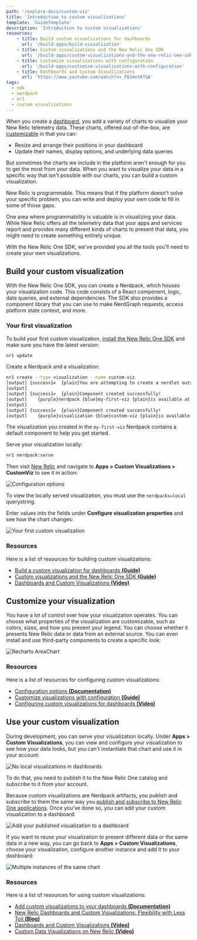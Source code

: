 ```yaml
---
path: '/explore-docs/custom-viz'
title: 'Introduction to custom visualizations'
template: 'GuideTemplate'
description: 'Introduction to custom visualizations'
resources:
    - title: Build custom visualizations for dashboards
      url: '/build-apps/build-visualization'
    - title: Custom visualizations and the New Relic One SDK
      url: '/build-apps/custom-visualizations-and-the-new-relic-one-sdk'
    - title: Customize visualizations with configuration
      url: '/build-apps/customize-visualizations-with-configuration'
    - title: Dashboards and Custom Visualizations
      url: 'https://www.youtube.com/watch?v=_F61mxtKfGA'
tags:
  - sdk
  - nerdpack
  - nr1
  - custom visualizations
---
```


<Intro>

When you create a [dashboard](https://docs.newrelic.com/docs/query-your-data/explore-query-data/dashboards/introduction-dashboards/), you add a variety of charts to visualize your New Relic telemetry data. These charts, offered out-of-the-box, are [customizable](https://docs.newrelic.com/docs/query-your-data/explore-query-data/dashboards/manage-your-dashboard/) in that you can:

- Resize and arrange their positions in your dashboard
- Update their names, display options, and underlying data queries

But sometimes the charts we include in the platform aren't enough for you to get the most from your data. When you want to visualize your data in a specific way that isn't possible with our charts, you can build a custom visualization.

</Intro>

New Relic is programmable. This means that if the platform doesn't solve your specific problem, you can write and deploy your own code to fill in some of those gaps.

One area where programmability is valuable is in visualizing your data. While New Relic offers all the telemetry data that your apps and services report and provides many different kinds of charts to present that data, you might need to create something entirely unique.

With the New Relic One SDK, we've provided you all the tools you'll need to create your own visualizations.

## Build your custom visualization

With the New Relic One SDK, you can create a Nerdpack, which houses your visualization code. This code consists of a React component, logic, data queries, and external dependencies. The SDK also provides a component library that you can use to make NerdGraph requests, access platform state context, and more.

### Your first visualization

To build your first custom visualization, [install the New Relic One SDK](/automate-workflows/get-started-new-relic-cli) and make sure you have the latest version:

```sh
nr1 update
```

Create a Nerdpack and a visualization:

```bash animate
nr1 create --type visualization --name custom-viz
[output] {success}✔  {plain}You are attempting to create a nerdlet outside of a nerdpack. We will create a nerdpack for you. What would you like to name it? ...my-first-viz
[output]
[output] {success}✔  {plain}Component created successfully!
[output]    {purple}nerdpack {blue}my-first-viz {plain}is available at {green}"./my-first-viz"
[output]
[output] {success}✔  {plain}Component created successfully!
[output]    {purple}visualization {blue}custom-viz {plain}is available at {green}"./my-first-viz/visualizations/custom-viz"
```

The visualization you created in the `my-first-viz` Nerdpack contains a default component to help you get started.

Serve your visualization locally:

```sh
nr1 nerdpack:serve
```

Then visit [New Relic](https://one.newrelic.com?nerdpacks=local) and navigate to **Apps > Custom Visualizations > CustomViz** to see it in action:

![Configuration options](../../images/custom-viz/viz-config.png)

<Callout variant="important">

To view the locally served visualization, you must use the `nerdpacks=local` querystring.

</Callout>

Enter values into the fields under **Configure visualization properties** and see how the chart changes:

![Your first custom visualization](../../images/custom-viz/first-viz.png)

### Resources

Here is a list of resources for building custom visualizations:

- [Build a custom visualization for dashboards **(Guide)**](/build-apps/build-visualization)
- [Custom visualizations and the New Relic One SDK **(Guide)**](/build-apps/custom-visualizations-and-the-new-relic-one-sdk)
- [Dashboards and Custom Visualizations **(Video)**](https://www.youtube.com/watch?v=_F61mxtKfGA)

## Customize your visualization

You have a lot of control over how your visualization operates. You can choose what properties of the visualization are customizable, such as colors, sizes, and how you present your legend. You can choose whether it presents New Relic data or data from an external source. You can even install and use third-party components to create a specific look:

![Recharts AreaChart](../../images/custom-viz/charts.png)

### Resources

Here is a list of resources for configuring custom visualizations:

- [Configuration options **(Documentation)**](/explore-docs/custom-viz/configuration-options)
- [Customize visualizations with configuration **(Guide)**](/build-apps/customize-visualizations-with-configuration)
- [Configuring custom visualizations for dashboards **(Video)**](https://www.youtube.com/watch?v=sFpG_iG7Xa8)

## Use your custom visualization

During development, you can serve your visualization locally. Under **Apps > Custom Visualizations**, you can view and configure your visualization to see how your data looks, but you can't instantiate that chart and use it in your account:

![No local visualizations in dashboards](../../images/custom-viz/local-viz.png)

To do that, you need to publish it to the New Relic One catalog and subscribe to it from your account.

Because custom visualizations are Nerdpack artifacts, you publish and subscribe to them the same way you [publish and subscribe to New Relic One applications](/build-apps/publish-deploy). Once you've done so, you can add your custom visualization to a dashboard:

![Add your published visualization to a dashboard](../../images/custom-viz/published-viz.png)

If you want to reuse your visualization to present different data or the same data in a new way, you can go back to **Apps > Custom Visualizations**, choose your visualization, configure another instance and add it to your dashboard:

![Multiple instances of the same chart](../../images/custom-viz/chart-instances.png)

### Resources

Here is a list of resources for using custom visualizations:

- [Add custom visualizations to your dashboards **(Documentation)**](https://docs.newrelic.com/docs/query-your-data/explore-query-data/dashboards/add-custom-visualizations-your-dashboards/)
- [New Relic Dashboards and Custom Visualizations: Flexibility with Less Toil **(Blog)**](https://blog.newrelic.com/product-news/dashboards-and-custom-visualizations/)
- [Dashboards and Custom Visualizations **(Video)**](https://www.youtube.com/watch?v=_F61mxtKfGA)
- [Custom Data Visualizations on New Relic **(Video)**](https://www.youtube.com/watch?v=HuR0EdHGz24)
